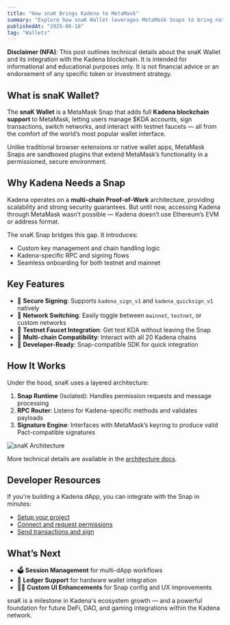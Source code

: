 ```yaml
---
title: "How snaK Brings Kadena to MetaMask"
summary: "Explore how snaK Wallet leverages MetaMask Snaps to bring native Kadena support to millions of users through secure signing, network switching, and seamless developer integrations."
publishedAt: "2025-06-10"
tag: "Wallets"
---
```

<div className="disclaimer-box">

**Disclaimer (NFA)**: This post outlines technical details about the snaK Wallet and its integration with the Kadena blockchain. It is intended for informational and educational purposes only. It is not financial advice or an endorsement of any specific token or investment strategy.

</div>

<style jsx>{`
  .disclaimer-box {
    border-left: 4px solid #f0ad4e;
    background-color: rgba(240, 173, 78, 0.1);
    padding: 1rem;
    margin: 2rem 0;
    border-radius: 4px;
  }
`}</style>


## What is snaK Wallet?

The **snaK Wallet** is a MetaMask Snap that adds full **Kadena blockchain support** to MetaMask, letting users manage $KDA accounts, sign transactions, switch networks, and interact with testnet faucets — all from the comfort of the world’s most popular wallet interface.

Unlike traditional browser extensions or native wallet apps, MetaMask Snaps are sandboxed plugins that extend MetaMask’s functionality in a permissioned, secure environment.

## Why Kadena Needs a Snap

Kadena operates on a **multi-chain Proof-of-Work** architecture, providing scalability and strong security guarantees. But until now, accessing Kadena through MetaMask wasn’t possible — Kadena doesn’t use Ethereum’s EVM or address format.

The snaK Snap bridges this gap. It introduces:

- Custom key management and chain handling logic
- Kadena-specific RPC and signing flows
- Seamless onboarding for both testnet and mainnet

## Key Features

- 🔐 **Secure Signing**: Supports `kadena_sign_v1` and `kadena_quicksign_v1` natively
- 🔄 **Network Switching**: Easily toggle between `mainnet`, `testnet`, or custom networks
- 🚰 **Testnet Faucet Integration**: Get test KDA without leaving the Snap
- 🔗 **Multi-chain Compatibility**: Interact with all 20 Kadena chains
- 🧰 **Developer-Ready**: Snap-compatible SDK for quick integration

## How It Works

Under the hood, snaK uses a layered architecture:

1. **Snap Runtime** (Isolated): Handles permission requests and message processing
2. **RPC Router**: Listens for Kadena-specific methods and validates payloads
3. **Signature Engine**: Interfaces with MetaMask’s keyring to produce valid Pact-compatible signatures

![snaK Architecture](/images/projects/snak/snak-architecture.png)

More technical details are available in the [architecture docs](https://docs.mindsend.xyz/architecture).

## Developer Resources

If you're building a Kadena dApp, you can integrate with the Snap in minutes:

- [Setup your project](https://docs.mindsend.xyz/sdk/setup-project)
- [Connect and request permissions](https://docs.mindsend.xyz/user-guide/connect)
- [Send transactions and sign](https://docs.mindsend.xyz/user-guide/send-kda)

## What’s Next

- 🗳 **Session Management** for multi-dApp workflows
- 🔐 **Ledger Support** for hardware wallet integration
- 🧑‍🎨 **Custom UI Enhancements** for Snap config and UX improvements

snaK is a milestone in Kadena's ecosystem growth — and a powerful foundation for future DeFi, DAO, and gaming integrations within the Kadena network.
